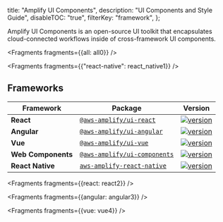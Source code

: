   title: "Amplify UI Components",
  description: "UI Components and Style Guide",
  disableTOC: "true",
  filterKey: "framework",
};

Amplify UI Components is an open-source UI toolkit that encapsulates cloud-connected workflows inside of cross-framework UI components.


<Fragments fragments={{all: all0}} />


  <Fragments fragments={{"react-native": react_native1}} />

## Frameworks

| Framework          | Package                                                                                  | Version                                                                                                                                        |
| ------------------ | ---------------------------------------------------------------------------------------- | ---------------------------------------------------------------------------------------------------------------------------------------------- |
| **React**          | [`@aws-amplify/ui-react`](https://www.npmjs.com/package/@aws-amplify/ui-react)           | [![version](https://img.shields.io/npm/v/@aws-amplify/ui-react/latest.svg)](https://www.npmjs.com/package/@aws-amplify/ui-react)           |  [`README.md`](../amplify-ui-react/README)  | [`React`](#react)                   |
| **Angular**        | [`@aws-amplify/ui-angular`](https://www.npmjs.com/package/@aws-amplify/ui-angular)       | [![version](https://img.shields.io/npm/v/@aws-amplify/ui-angular/latest.svg)](https://www.npmjs.com/package/@aws-amplify/ui-angular)       | [`README.md`](../amplify-ui-angular/README) | [`Angular`](#angular)               |
| **Vue**            | [`@aws-amplify/ui-vue`](https://www.npmjs.com/package/@aws-amplify/ui-vue)               | [![version](https://img.shields.io/npm/v/@aws-amplify/ui-vue/latest.svg)](https://www.npmjs.com/package/@aws-amplify/ui-vue)               |   [`README.md`](../amplify-ui-vue/README)   | [`Vue`](#vue)                       |
| **Web Components** | [`@aws-amplify/ui-components`](https://www.npmjs.com/package/@aws-amplify/ui-components) | [![version](https://img.shields.io/npm/v/@aws-amplify/ui-components/latest.svg)](https://www.npmjs.com/package/@aws-amplify/ui-components) |            [`README.md`](README)            | [`Web Components`](#web-components) |
| **React Native** | [`aws-amplify-react-native`](https://www.npmjs.com/package/aws-amplify-react-native) | [![version](https://img.shields.io/npm/v/aws-amplify-react-native/latest.svg)](https://www.npmjs.com/package/aws-amplify-react-native) |            [`README.md`](README)            | [`Web Components`](#web-components) |


<Fragments fragments={{react: react2}} />


<Fragments fragments={{angular: angular3}} />


<Fragments fragments={{vue: vue4}} />
